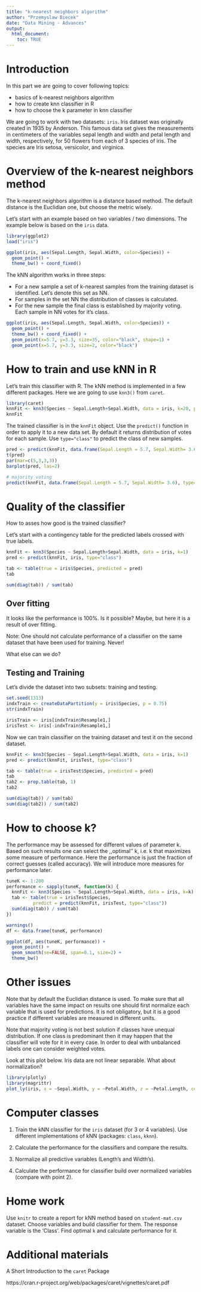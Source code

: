 ```yaml
---
title: "k-nearest neighbors algorithm"
author: "Przemyslaw Biecek"
date: "Data Mining - Advances"
output: 
  html_document:
    toc: TRUE
---
```


# Introduction

In this part we are going to cover following topics:

* basics of k-nearest neighbors algorithm
* how to create knn classifier in R
* how to choose the k parameter in knn classifier

We are going to work with two datasets: `iris`. Iris dataset was originally created in 1935 by Anderson. This famous data set gives the measurements in centimeters of the variables sepal length and width and petal length and width, respectively, for 50 flowers from each of 3 species of iris. The species are Iris setosa, versicolor, and virginica.

# Overview of the k-nearest neighbors method

The k-nearest neighbors algorithm is a distance based method. The default distance is the Euclidian one, but choose the metric wisely. 

Let's start with an example based on two variables / two dimensions. 
The example below is based on the `iris` data.

```r
library(ggplot2)
load("iris")

ggplot(iris, aes(Sepal.Length, Sepal.Width, color=Species)) +
  geom_point() +
  theme_bw() + coord_fixed()
```

The kNN algorithm works in three steps:

* For a new sample a set of k-nearest samples from the training dataset is identified. Let's denote this set as NN. 
* For samples in the set NN the distribution of classes is calculated. 
* For the new sample the final class is established by majority voting. Each sample in NN votes for it’s class.

```r
ggplot(iris, aes(Sepal.Length, Sepal.Width, color=Species)) +
  geom_point() +
  theme_bw() + coord_fixed() +
  geom_point(x=5.7, y=3.3, size=35, color="black", shape=1) +
  geom_point(x=5.7, y=3.3, size=2, color="black")
```

# How to train and use kNN in R

Let's train this classifier with R. 
The kNN method is implemented in a few different packages. Here we are going to use `knn3()` from `caret`. 

```r
library(caret)
knnFit <- knn3(Species ~ Sepal.Length+Sepal.Width, data = iris, k=20, prob=TRUE)
knnFit
```

The trained classifier is in the `knnFit` object. 
Use the `predict()` function  in order to apply it to a new data set.
By default it returns distribution of votes for each sample. Use `type="class"` to predict the class of new samples.

```r
pred <- predict(knnFit, data.frame(Sepal.Length = 5.7, Sepal.Width= 3.6))
t(pred)
par(mar=c(5,3,3,3))
barplot(pred, las=2)

# majority voting
predict(knnFit, data.frame(Sepal.Length = 5.7, Sepal.Width= 3.6), type="class")
```

# Quality of the classifier

How to asses how good is the trained classifier?

Let's start with a contingency table for the predicted labels crossed with true labels.

```r
knnFit <- knn3(Species ~ Sepal.Length+Sepal.Width, data = iris, k=1)
pred <- predict(knnFit, iris, type="class")

tab <- table(true = iris$Species, predicted = pred)
tab

sum(diag(tab)) / sum(tab)
```

## Over fitting

It looks like the performance is 100%. Is it possible? Maybe, but here it is a result of over fitting.

Note: One should not calculate performance of a classifier on the same dataset that have been used for training. Never!

What else can we do?

## Testing and Training

Let's divide the dataset into two subsets: training and testing.

```r
set.seed(1313)
indxTrain <- createDataPartition(y = iris$Species, p = 0.75)
str(indxTrain)

irisTrain <- iris[indxTrain$Resample1,]
irisTest <- iris[-indxTrain$Resample1,]
```

Now we can train classifier on the training dataset and test it on the second dataset.

```r
knnFit <- knn3(Species ~ Sepal.Length+Sepal.Width, data = iris, k=1)
pred <- predict(knnFit, irisTest, type="class")

tab <- table(true = irisTest$Species, predicted = pred)
tab
tab2 <- prop.table(tab, 1)
tab2

sum(diag(tab)) / sum(tab)
sum(diag(tab2)) / sum(tab2)
```

# How to choose k?

The performance may be assessed for different values of parameter k. Based on such results one can select the ,,optimal'' k, i.e. k that maximizes some measure of performance. Here the performance is just the fraction of correct guesses (called accuracy). We will introduce more measures for performance later.

```r
tuneK <- 1:200
performance <- sapply(tuneK, function(k) {
  knnFit <- knn3(Species ~ Sepal.Length+Sepal.Width, data = iris, k=k)
  tab <- table(true = irisTest$Species,
          predict = predict(knnFit, irisTest, type="class"))
  sum(diag(tab)) / sum(tab)
}) 

warnings()
df <- data.frame(tuneK, performance)

ggplot(df, aes(tuneK, performance)) +
  geom_point() + 
  geom_smooth(se=FALSE, span=0.1, size=2) +
  theme_bw()

```

# Other issues

Note that by default the Euclidian distance is used. To make sure that all variables have the same impact on results one should first normalize each variable that is used for predictions. It is not obligatory, but it is a good practice if different variables are measured in different units.

Note that majority voting is not best solution if classes have unequal distribution. If one class is predominant then it may happen that the classifier will vote for it in every case. In order to deal with unbalanced labels one can consider weighted votes.

Look at this plot below. Iris data are not linear separable. What about normalization?
```r
library(plotly)
library(magrittr)
plot_ly(iris, x = ~Sepal.Width, y = ~Petal.Width, z = ~Petal.Length, color=~Species) %>% add_markers()
```

# Computer classes

1. Train the kNN classifier for the `iris` dataset (for 3 or 4 variables). Use different implementations of kNN (packages: `class`, `kknn`). 

2. Calculate the performance for the classifiers and compare the results.

3. Normalize all predictive variables (Length's and Width's).

4. Calculate the performance for classifier build over normalized variables (compare with point 2).

# Home work

Use `knitr` to create a report for kNN method based on `student-mat.csv` dataset.
Choose variables and build classifier for them. The response variable is the 'Class'. Find optimal `k` and calculate performance for it.

# Additional materials

A Short Introduction to the `caret` Package

https://cran.r-project.org/web/packages/caret/vignettes/caret.pdf


